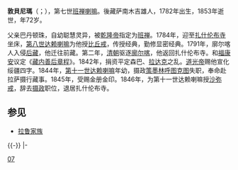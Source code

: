 {{unreferenced|time=2017-08-04T08:15:22+00:00}}
{{Infobox Tulku
| name = 敦贝尼玛
| image = 
| width=
| caption =
| tulku = 班禅额尔德尼
| predecessor =羅桑華丹益希 
| successor = 敦丹汪曲
| order = 七
| title =
| birth date =1782年
| birth date2 =
| birth place =[[后藏|后藏]]
| enthrone date =
| enthrone date2 = 
| enthrone place = 
| death date =1853年 
| death place =西藏 
| temple = [[扎什伦布寺|扎什伦布寺]]
| dharma name =敦贝尼玛 
| meaning = 
| bo =དཔལ་ལྡན་བསྟན་པའི་ཉི་མ་
| wylie =Gpal-ldan Bstan-pa'i Nyi-ma
| thl = 
| zypy =Baidan Dainbai Nyima
| birth name = 
| bo2 = 
| wylie2 = 
| thl2 = 
| zypy2 = 
| father =
| mother = 
}}

'''敦貝尼瑪'''（{{Bo|z=གྤལ་ལྡན་བསྟན་པའི་ཉི་མ་|w=Gpal-ldan Bstan-pa'i Nyi-ma|p=Baidan Dainbai Nyima}}；{{bd|1782年||1853年}}），第七世[[班禅喇嘛|班禅喇嘛]]。後藏萨南木吉雄人，1782年出生，1853年逝世，年72岁。 

父亲巴丹顿珠，自幼聪慧灵异，被[[乾隆帝|乾隆帝]]指定为[[班禅|班禅]]。1784年，迎至[[扎什伦布寺|扎什伦布寺]]坐床，[[第八世达赖喇嘛|第八世达赖喇嘛]]为他授[[比丘戒|比丘戒]]，传授经典，勤修显密经典。1791年，廓尔喀人入侵[[后藏|后藏]]，他迁往前藏。第二年，[[清朝|清朝]]驱逐[[廓尔喀|廓尔喀]]，他返回扎什伦布寺。和[[福康安|福康安]]议定《[[藏内善后章程|藏内善后章程]]》。1842年，捐资平定森巴、[[拉达克|拉达克]]之乱。[[道光帝|道光帝]]赐他宣化绥疆四字。1844年，[[第十一世达赖喇嘛|第十一世达赖喇嘛]]年幼，摄政[[策墨林·阿旺札木巴勒楚勒齐木|策墨林呼图克图]]失职，奉命赴拉萨摄行藏事。1845年，受赐金册金印。1846年，为第十一世达赖喇嘛授[[沙弥戒|沙弥戒]]，辞去[[西藏摄政列表|摄政]]职位，退居扎什伦布寺。

== 参见 ==
* [[拉鲁家族|拉鲁家族]]

{{-}}
{{start box}}
{{s-hou|第七世班禪額爾德尼·敦貝尼瑪||1782年||1853年}}
{{succession box|[[第六世班禪額爾德尼|羅桑華丹益希]]|[[第八世班禪額爾德尼|敦丹汪曲]]|[[班禪額爾德尼|班禪額爾德尼]]|1782年—1853年}}
{{s-off}}
|-
{{s-before|[[阿旺札木巴勒楚勒齐木|阿旺札木巴勒楚勒齐木]]}}
{{s-title|[[西藏摄政列表|西藏摄政]]|1844年－1845年}}
{{s-after|[[阿旺益西楚臣坚赞|阿旺益西楚臣坚赞]]}}
{{end box}}
{{Panchen Lamas}}
{{Authority control}}

{{DEFAULTSORT:Panchen Lama}}
[[Category:班禅喇嘛|07]]